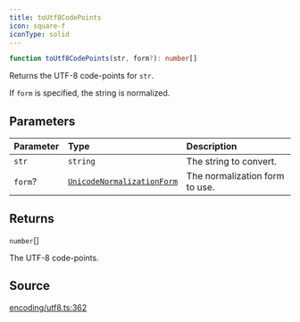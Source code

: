 ```yaml
---
title: toUtf8CodePoints
icon: square-f
iconType: solid
---
```


```ts
function toUtf8CodePoints(str, form?): number[]
```

Returns the UTF-8 code-points for `str`.

If `form` is specified, the string is normalized.

## Parameters

| Parameter | Type | Description |
| :------ | :------ | :------ |
| `str` | `string` | The string to convert. |
| `form`? | [`UnicodeNormalizationForm`](/sdk/content/type-aliases/UnicodeNormalizationForm) | The normalization form to use. |

## Returns

`number`[]

The UTF-8 code-points.

## Source

[encoding/utf8.ts:362](https://github.com/dominant-strategies/quais.js/blob/265429340b9a59debf8c98d9d1d84e14225d65d8/src/encoding/utf8.ts#L362)
